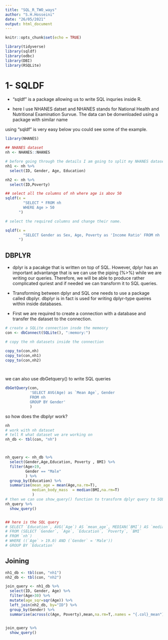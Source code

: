 ```yaml
---
title: "SQL_R_TWO_ways"
author: "S.H.Hosseini"
date: "26/05/2021"
output: html_document
---
```


```r
knitr::opts_chunk$set(echo = TRUE)
```

```r
library(tidyverse)
library(sqldf)
library(odbc)
library(DBI)
library(RSQLite)

```


# 1- SQLDF

- "sqldf" is a package allowing us to write SQL inquries inside R. 

- here I use NHANES datset and NHANES stands for National Health and Nutritional Examination Survue. The data can be donwnloaded using a package with similar name

using "sqldf" is very easy below you could see some of the example.

```r
library(NHANES)

## NHANES dataset
nh <- NHANES::NHANES

# before going through the details I am going to split my NHANES datasets to two datasets so I can join them later 
nh1 <- nh %>%
  select(ID, Gender, Age, Education)

nh2 <- nh %>%
  select(ID,Poverty)

## select all the columns of nh where age is abov 50 
sqldf(x = 
        "SELECT * FROM nh
        WHERE Age > 50
      ")

# select the required columns and change their name. 

sqldf(x = 
        "SELECT Gender as Sex, Age, Poverty as 'Income Ratio' FROM nh
      ")
```


## DBPLYR

- dplyr is a pacakge that is written on top of SQL. However, dplyr has an important advantange that is we can use the piping (%>%) while we are writing our queries. Therefore, we will be able to produce rather complicated quriest and if needed we can transform it to SQL queries. 

- Transforming between dplyr and SQL one needs to use a package called dbplyr. dbplyr is in fact is used for writing dplyr-type queires within inside databases.  

- First we are required to create a connection with a database and transfer the dataset to the connection. 

```r
# create a SQLite connection insde the memeory
con <- dbConnect(SQLite(), ":memory:")

# copy the nh datasets inside the connection

copy_to(con,nh)
copy_to(con,nh1)
copy_to(con,nh2)

 
```

we can also use dbGetquery() to write SQL queries 

```r
dbGetQuery(con,
           'SELECT AVG(Age) as `Mean Age`, Gender
           FROM nh
           GROUP BY Gender'
           )
```

so how does the dbplyr work? 



```r
nh
# work with nh dataset
# tell R what dataset we are working on 
nh_db <- tbl(con, "nh")



nh_query <- nh_db %>%
  select(Gender,Age,Education, Poverty , BMI) %>%
  filter(Age>19, 
         Gender == "Male"
         ) %>%
  group_by(Education) %>%
  summarise(mean_age = mean(Age,na.rm=T),
            median_body_mass  = median(BMI,na.rm=T)
            )
# then we can use show_query() function to transform dplyr query to SQL querty
nh_query %>%
  show_query()


## here is the SQL query
# SELECT `Education`, AVG(`Age`) AS `mean_age`, MEDIAN(`BMI`) AS `median_body_mass`
# FROM (SELECT `Gender`, `Age`, `Education`, `Poverty`, `BMI`
# FROM `nh`)
# WHERE ((`Age` > 19.0) AND (`Gender` = 'Male'))
# GROUP BY `Education`
```



## Joining 

```r


nh1_db <- tbl(con, "nh1")
nh2_db <- tbl(con, "nh2")

join_query <- nh1_db %>%
  select(ID, Gender, Age) %>%
  filter(Age>30) %>%
  mutate(age_sqr=sqr(Age)) %>%
  left_join(nh2_db, by="ID") %>%
  group_by(Gender) %>%
  summarise(across(c(Age, Poverty),mean,na.rm=T,.names = "{.col}_mean"))
  

join_query %>%
  show_query()
```








